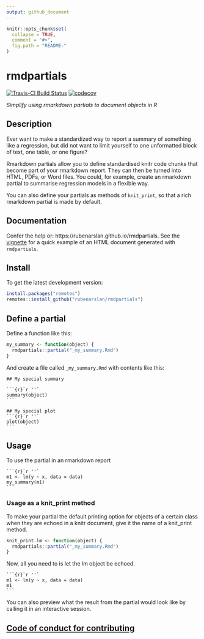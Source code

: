 ```yaml
---
output: github_document
---
```


<!-- README.md is generated from README.Rmd. Please edit that file -->

```r
knitr::opts_chunk$set(
  collapse = TRUE,
  comment = "#>",
  fig.path = "README-"
)
```

# rmdpartials
[![Travis-CI Build Status](https://travis-ci.org/rubenarslan/rmdpartials.svg?branch=master)](https://travis-ci.org/rubenarslan/rmdpartials) 
[![codecov](https://codecov.io/gh/rubenarslan/rmdpartials/branch/master/graph/badge.svg)](https://codecov.io/gh/rubenarslan/rmdpartials)

_Simplify using rmarkdown partials to document objects in R_

## Description

Ever want to make a standardized way to report a summary of something like a regression, but did not want to limit yourself to one unformatted block of text, one table, or one figure?

Rmarkdown partials allow you to define standardised knitr code chunks that become part of your rmarkdown report. They can then be turned into HTML,
PDFs, or Word files. You could, for example, create an rmarkdown partial to summarise regression models in a flexible way.

You can also define your partials as methods of `knit_print`, so that a rich rmarkdown partial is made by default.

## Documentation
Confer the help or: https://rubenarslan.github.io/rmdpartials.
See the [vignette](https://rubenarslan.github.io/rmdpartials/articles/rmdpartials.html) for a quick example of an HTML document generated with `rmdpartials`.

## Install

To get the latest development version:

```r
install.packages("remotes")
remotes::install_github("rubenarslan/rmdpartials")
```

## Define a partial
Define a function like this:

```r
my_summary <- function(object) {
  rmdpartials::partial("_my_summary.Rmd")
}
```

And create a file called `_my_summary.Rmd` with contents like this:

````
## My special summary

```{r}`r ''`
summary(object)
```

## My special plot
```{r}`r ''`
plot(object)
```
````

## Usage

To use the partial in an rmarkdown report

````
```{r}`r ''`
m1 <- lm(y ~ x, data = data)
my_summary(m1)
```
````

### Usage as a knit_print method
To make your partial the default printing option for objects of a certain class
when they are echoed in a knitr document, give it the name of a knit_print method.

```r
knit_print.lm <- function(object) {
  rmdpartials::partial("_my_summary.Rmd")
}
```

Now, all you need to is let the lm object be echoed.

````
```{r}`r ''`
m1 <- lm(y ~ x, data = data)
m1
```
````

You can also preview what the result from the partial would look like
by calling it in an interactive session.

## [Code of conduct for contributing](CONDUCT.md)
